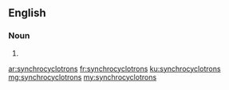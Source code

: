 ==English==

===Noun===
{{head|en}}

# {{plural of|synchrocyclotron}}

[[ar:synchrocyclotrons]]
[[fr:synchrocyclotrons]]
[[ku:synchrocyclotrons]]
[[mg:synchrocyclotrons]]
[[my:synchrocyclotrons]]